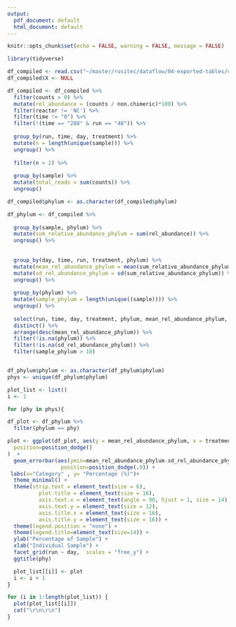 ```yaml
---
output:
  pdf_document: default
  html_document: default
---
```


```r
knitr::opts_chunk$set(echo = FALSE, warning = FALSE, message = FALSE)
```

```r
library(tidyverse)
```

```r
df_compiled <- read.csv("~/master/rusitec/dataflow/04-exported-tables/df_forward_compiled.csv")
df_compiled$X <- NULL
```

```r
df_compiled <- df_compiled %>%
  filter(counts > 0) %>%
  mutate(rel_abundance = (counts / non.chimeric)*100) %>%
  filter(reactor != 'NC') %>%
  filter(time != "0") %>%
  filter(!(time == "288" & run == "48")) %>%
  
  group_by(run, time, day, treatment) %>%
  mutate(n = length(unique(sample))) %>%
  ungroup() %>%
  
  filter(n > 2) %>%
  
  group_by(sample) %>%
  mutate(total_reads = sum(counts)) %>%
  ungroup()

df_compiled$phylum <- as.character(df_compiled$phylum)  

df_phylum <- df_compiled %>%
  
  group_by(sample, phylum) %>%
  mutate(sum_relative_abundance_phylum = sum(rel_abundance)) %>%
  ungroup() %>%
  
  
  group_by(day, time, run, treatment, phylum) %>%
  mutate(mean_rel_abundance_phylum = mean(sum_relative_abundance_phylum)) %>%
  mutate(sd_rel_abundance_phylum = sd(sum_relative_abundance_phylum)) %>%
  ungroup() %>%
  
  group_by(phylum) %>%
  mutate(sample_phylum = length(unique((sample)))) %>%
  ungroup() %>%
  
  select(run, time, day, treatment, phylum, mean_rel_abundance_phylum, sd_rel_abundance_phylum, sample_phylum) %>%
  distinct() %>%
  arrange(desc(mean_rel_abundance_phylum)) %>%
  filter(!is.na(phylum)) %>%
  filter(!is.na(sd_rel_abundance_phylum)) %>%
  filter(sample_phylum > 10)


df_phylum$phylum <- as.character(df_phylum$phylum)
phys <- unique(df_phylum$phylum)
```

```r
plot_list <- list()
i <- 1

for (phy in phys){

df_plot <- df_phylum %>%
  filter(phylum == phy)

plot <- ggplot(df_plot, aes(y = mean_rel_abundance_phylum, x = treatment, fill = treatment)) + geom_bar(stat = "identity", color="black", alpha=0.5,
  position=position_dodge()
)  +
  geom_errorbar(aes(ymin=mean_rel_abundance_phylum-sd_rel_abundance_phylum, ymax=mean_rel_abundance_phylum+sd_rel_abundance_phylum), width=.2,
                 position=position_dodge(.9)) +
 labs(x="Category" , y= "Percentage (%)")+
  theme_minimal() +
  theme(strip.text = element_text(size = 6),
          plot.title = element_text(size = 16),
          axis.text.x = element_text(angle = 90, hjust = 1, size = 14),
          axis.text.y = element_text(size = 12),
          axis.title.x = element_text(size = 16),
          axis.title.y = element_text(size = 16)) + 
  theme(legend.position = "none") +
  theme(legend.title=element_text(size=14)) +
  ylab("Percentage of Sample") +
  xlab("Individual Sample") +
  facet_grid(run ~ day,  scales = "free_y") +
  ggtitle(phy) 

  plot_list[[i]] <- plot
  i <- i + 1
}
```

```r
for (i in 1:length(plot_list)) {
  plot(plot_list[[i]])
  cat("\r\n\r\n")
}
```
